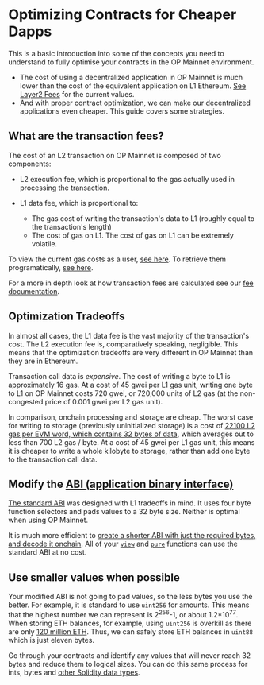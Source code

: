 # Optimizing Contracts for Cheaper Dapps

This is a basic introduction into some of the concepts you need to understand to fully optimise your contracts in the OP Mainnet environment.
- The cost of using a decentralized application in OP Mainnet is much lower than the cost of the equivalent application on L1 Ethereum.
[See Layer2 Fees](https://l2fees.info/) for the current values.
- And with proper contract optimization, we can make our decentralized applications even cheaper. This guide covers some strategies.

## What are the transaction fees?

The cost of an L2 transaction on OP Mainnet is composed of two components:

- L2 execution fee, which is proportional to the gas actually used in processing the transaction.
   
- L1 data fee, which is proportional to:
  - The gas cost of writing the transaction's data to L1 (roughly equal to the transaction's length)
  - The cost of gas on L1.
    The cost of gas on L1 can be extremely volatile. 
  
To view the current gas costs as a user, [see here](https://optimism.io/gas-tracker). To retrieve them programatically, [see here](/tools/javascript/sdk-estimate-gas).

For a more in depth look at how transaction fees are calculated see our [fee documentation](transaction-fees.md).

## Optimization Tradeoffs

In almost all cases, the L1 data fee is the vast majority of the transaction's cost.
The L2 execution fee is, comparatively speaking, negligible.
This means that the optimization tradeoffs are very different in OP Mainnet than they are in Ethereum.

Transaction call data is *expensive*.
The cost of writing a byte to L1 is approximately 16 gas.
At a cost of 45 gwei per L1 gas unit, writing one byte to L1 on OP Mainnet costs 720 gwei, or 720,000 units of L2 gas (at the non-congested price of 0.001 gwei per L2 gas unit).

In comparison, onchain processing and storage are cheap.
The worst case for writing to storage (previously uninitialized storage) is a cost of [22100 L2 gas per EVM word, which contains 32 bytes of data](https://www.evm.codes/#55), which averages out to less than 700 L2 gas / byte.
At a cost of 45 gwei per L1 gas unit, this means it is cheaper to write a whole kilobyte to storage, rather than add one byte to the transaction call data. 

## Modify the [ABI (application binary interface)](https://docs.soliditylang.org/en/latest/abi-spec.html)

[The standard ABI](https://docs.soliditylang.org/en/latest/abi-spec.html) was designed with L1 tradeoffs in mind. 
It uses four byte function selectors and pads values to a 32 byte size. 
Neither is optimal when using OP Mainnet.

It is much more efficient to [create a shorter ABI with just the required bytes, and decode it onchain](https://ethereum.org/en/developers/tutorials/short-abi/).
All of your [`view`](https://docs.soliditylang.org/en/latest/contracts.html#view-functions) and [`pure`](https://docs.soliditylang.org/en/latest/contracts.html#pure-functions) functions can use the standard ABI at no cost.


## Use smaller values when possible

Your modified ABI is not going to pad values, so the less bytes you use the better.
For example, it is standard to use `uint256` for amounts.
This means that the highest number we can represent is 2<sup>256</sup>-1, or about 1.2*10<sup>77</sup>. 
When storing ETH balances, for example, using `uint256` is overkill as there are only [120 million ETH](https://ycharts.com/indicators/ethereum_supply). Thus, we can safely store ETH balances in `uint88` which is just eleven bytes.

Go through your contracts and identify any values that will never reach 32 bytes and reduce them to logical sizes. You can do this same process for ints, bytes and [other Solidity data types](https://docs.soliditylang.org/en/develop/types.html#types).
